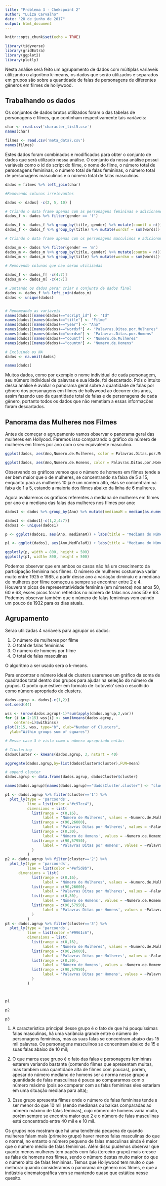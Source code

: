 ```yaml
---
title: "Problema 3 - Chekcpoint 2"
author: "Luiza Carvalho"
date: "28 de junho de 2017"
output: html_document
---
```


```r
knitr::opts_chunk$set(echo = TRUE)

library(tidyverse)
library(gridExtra)
library(ggplot2)
library(plotly)
```


Nesta análise será feito um agrupamento de dados com múltiplas variáveis utilizando o algoritmo k-means, os dados que serão utilizados e separados em grupos são sobre a quantidade de falas de personagens de diferentes gêneros em filmes de hollywood.

## Trabalhando os dados

Os conjuntos de dados brutos utilizados foram o das tabelas de personagens e filmes, que continham respectivamente tais variáveis:   
 
```r
char <- read.csv('character_list5.csv')
names(char)

filmes <- read.csv('meta_data7.csv')
names(filmes)

```

Estes dados foram combinados e modificados para obter o conjunto de dados que será utilizado nessa análise. O conjunto da nossa análise possui variáveis como o id do script do filme, o nome do filme, o número total de personagens femininas, o número total de falas femininas, o número total de personagens masculinos e o número total de falas masculinas.

```r
dados = filmes %>% left_join(char)

#Removendo colunas irrelevantes

dados <- dados[ -c(2, 5, 10) ]

# Criando o data frame apenas com as personagens femininas e adicionando as colunas necessarias
dados_f <- dados %>% filter(gender == 'f')

dados_f <- dados_f %>% group_by(title, gender) %>% mutate(countf = n())
dados_f <- dados_f %>% group_by(title) %>% mutate(wordsf = sum(words))

# Criando o data frame apenas com os personagens masculinos e adicionando as colunas necessarias

dados_m <- dados %>% filter(gender == 'm')
dados_m <- dados_m %>% group_by(title, gender) %>% mutate(countm = n())
dados_m <- dados_m %>% group_by(title) %>% mutate(wordsm = sum(words))
  
# Removendo colunas que nao serao utilizadas

dados_f <- dados_f[ -c(4:7)]
dados_m <- dados_m[ -c(4:7)]

# Juntando os dados parar criar o conjunto de dados final
dados <- dados_f %>% left_join(dados_m)
dados <- unique(dados)


# Renomeando as variaveis
names(dados)[names(dados)=="script_id"] <- "Id"
names(dados)[names(dados)=="title"] <- "Filme"
names(dados)[names(dados)=="year"] <- "Ano"
names(dados)[names(dados)=="wordsf"] <- "Palavras.Ditas.por.Mulheres"
names(dados)[names(dados)=="wordsm"] <- "Palavras.Ditas.por.Homens"
names(dados)[names(dados)=="countf"] <- "Numero.de.Mulheres"
names(dados)[names(dados)=="countm"] <- "Numero.de.Homens"

# Excluindo os NA
dados <- na.omit(dados)

names(dados)

```

Muitos dados, como por exemplo o nome individual de cada personagem, seu número individual de palavras e sua idade, foi descartado. Pois o intuito dessa análise é avaliar o panorama geral sobre a quantidade de falas por gênero dos personagens em filmes de hollywood ao decorrer dos anos, assim fazendo uso da quantidade total de falas e de personagens de cada gênero, portanto todos os dados que não remetiam a essas informações foram descartados.

## Panorama das Mulheres nos Filmes

Antes de começar o agrupamento vamos observar o panorama geral das mulheres em Hollyood. Faremos isso comparando o gráfico do número de mulheres em filmes por ano com o seu equivalente masculino.

```r
ggplot(dados, aes(Ano,Numero.de.Mulheres, color = Palavras.Ditas.por.Mulheres, text = Filme)) + labs(title = "Número de Mulheres em Filmes por Ano") + geom_jitter() + scale_color_gradient(low="#efa0a3", high="#bc0007")

ggplot(dados, aes(Ano,Numero.de.Homens, color = Palavras.Ditas.por.Homens, text = Filme)) + labs(title = "Número de Homens em Filmes por Ano") + geom_jitter() + scale_color_gradient(low="#f49fdc", high="#7a0258")


```

Observando os gráficos vemos que o número de homens em filmes tende a ser bem maior que o de mulheres, se concentrando na faixa de 5 a 15, enquanto para as mulheres 10 já é um número alto, elas se concentram na faixa de 1 a 5, estando a maioria dos filmes abaixo da linha de 6 mulheres. 

Agora avaliaremos os gráficos referentes a mediana de mulheres em filmes por ano e a mediana das falas das mulheres nos filmes por ano:

```r
dados1 <- dados %>% group_by(Ano) %>% mutate(medianaM = median(as.numeric(Numero.de.Mulheres)), medianaH = median(as.numeric(Numero.de.Homens)), MedFalaM = median(as.numeric(Palavras.Ditas.por.Mulheres)), MedFalaH = median(as.numeric(Palavras.Ditas.por.Homens)) )

dados1 <- dados1[-c(1,2,4:7)]
dados1 <- unique(dados1)

p <- ggplot(dados1, aes(Ano, medianaM)) + labs(title = "Mediana do Número de Mulheres em Filmes por Ano") + geom_line(color = "#597db7") + labs(y = "Mediana de Personagens Mulheres")

p1 <- ggplot(dados1, aes(Ano,MedFalaM)) + labs(title = "Mediana do Número de Falas Femininas em Filmes por Ano") + geom_line(color = "#7dcadb") + labs(y = "Mediana de Falas Femininas")

ggplotly(p, width = 800, height = 500)
ggplotly(p1, width= 800, height = 500)
```

Podemos observar que em ambos os casos não há um crescimento da participação feminina nos filmes. O número de mulheres costumava variar muito entre 1925 e 1985, a partir desse ano a variação diminuiu e a mediana de mulheres por filme começou a sempre se encontrar entre 2 e 4. Houveram picos de representatividade feminina (em números) nos anos 50, 60 e 63, esses picos foram refletidos no número de falas nos anos 50 e 63. Podemos observar também que o número de falas femininas vem caindo um pouco de 1932 para os dias atuais.

## Agrupamento

Serao utilizadas 4 variaveis para agrupar os dados:

1. O número de mulheres por filme
2. O total de falas femininas
3. O número de homens por filme
4. O total de falas masculinas

O algoritmo a ser usado sera o k-means. 

Para encontrar o número ideal de clusters usaremos um gráfico da soma de quadrados total dentro dos grupos para ajudar na seleção do número de grupos. O ponto que estiver em formato de 'cotovelo' será o escolhido como número apropriado de clusters.

```r

dados.agrup <- dados[-c(1,2)]
set.seed(44)

wss <- (nrow(dados.agrup)-1)*sum(apply(dados.agrup,2,var))
for (i in 2:15) wss[i] <- sum(kmeans(dados.agrup, 
  	centers=i)$withinss)
plot(1:15, wss, type="b", xlab="Number of Clusters",
  ylab="Within groups sum of squares")

# Nesse caso 3 é visto como o número apropriado então:

# Clustering 
dadosCluster <- kmeans(dados.agrup, 3, nstart = 40)

aggregate(dados.agrup,by=list(dadosCluster$cluster),FUN=mean)

# append cluster 
dados.agrup <- data.frame(dados.agrup, dadosCluster$cluster)

names(dados.agrup)[names(dados.agrup)=="dadosCluster.cluster"] <- "cluster"

p1 <- dados.agrup %>% filter(cluster=='1') %>%
  plot_ly(type = 'parcoords',
          line = list(color ="#c97cc4"),
          dimensions = list(
            list(range = c(0,16),
                 label = 'Número de Mulheres', values = ~Numero.de.Mulheres),
            list(range = c(90,26000),
                 label = 'Palavras Ditas por Mulheres', values = ~Palavras.Ditas.por.Mulheres),
            list(range = c(0,30),
                 label = 'Número de Homens', values = ~Numero.de.Homens),
            list(range = c(90,57950),
                 label = 'Palavras Ditas por Homens', values = ~Palavras.Ditas.por.Homens)
            )
          )
p2 <- dados.agrup %>% filter(cluster=='2') %>%
  plot_ly(type = 'parcoords',
          line = list(color ="#ef5d8b"),
      dimensions = list(
            list(range = c(0,16),
                 label = 'Número de Mulheres', values = ~Numero.de.Mulheres),
            list(range = c(90,26000),
                 label = 'Palavras Ditas por Mulheres', values = ~Palavras.Ditas.por.Mulheres),
            list(range = c(0,30),
                 label = 'Número de Homens', values = ~Numero.de.Homens),
            list(range = c(90,57950),
                 label = 'Palavras Ditas por Homens', values = ~Palavras.Ditas.por.Homens)
            )
          )
p3 <- dados.agrup %>% filter(cluster=='3') %>%
  plot_ly(type = 'parcoords',
          line = list(color ="#9961c6"),
          dimensions = list(
            list(range = c(0,16),
                 label = 'Número de Mulheres', values = ~Numero.de.Mulheres),
            list(range = c(90,26000),
                 label = 'Palavras Ditas por Mulheres', values = ~Palavras.Ditas.por.Mulheres),
            list(range = c(0,30),
                 label = 'Número de Homens', values = ~Numero.de.Homens),
            list(range = c(90,57950),
                 label = 'Palavras Ditas por Homens', values = ~Palavras.Ditas.por.Homens)
            )
          )



p1

p2

p3
```

1. A caracteristica principal desse grupo é o fato de que há pouquíssimas falas masculinas, há uma variância grande entre o número de personagens femininas, mas as suas falas se concentram abaixo das 15 mil palavras. Os personagens masculinos se concentram abaixo de 15 e suas falas abaixo de 10 mil;  

2. O que marca esse grupo é o fato das falas e personagens femininas estarem variando bastante (contendo filmes que apresentam muitas, mas também uma quantidade alta de filmes com poucas), porém, apesar do número mediano de homens ser a norma nesse grupo a quantidade de falas masculinas é pouca ao compararmos com o número máximo (pois ao comparar com as falas femininas eles estariam em uma situação mediana para alta);

3. Esse grupo apresenta filmes onde o número de falas femininas tende a ser menor do que 10 mil (sendo medianas ou baixas comparadas ao número máximo de falas feminas), cujo número de homens varia muito, porém sempre se encontra maior que 2 e o número de falas masculinas está concentrado entre 40 mil e e 10 mil.

Os grupos nos mostram que há uma tendência pequena de quando mulheres falam mais (primeiro grupo) haver menos falas masculinas do que o normal, no entanto o número pequeno de falas masculinas ainda é maior que o número médio de falas femininas. Além disso pudemos observar que quanto menos mulheres tem papéis com fala (terceiro grupo) mais cresce as falas de homens nos filmes, sendo o número destas muito maior do que o número alto de falas femininas. Temos que Hollywood tem muito o que melhorar quando consideramos o panorama de gênero nos filmes, e que a indústria cinematográfica vem se mantendo quase que estática nesse quesito.
